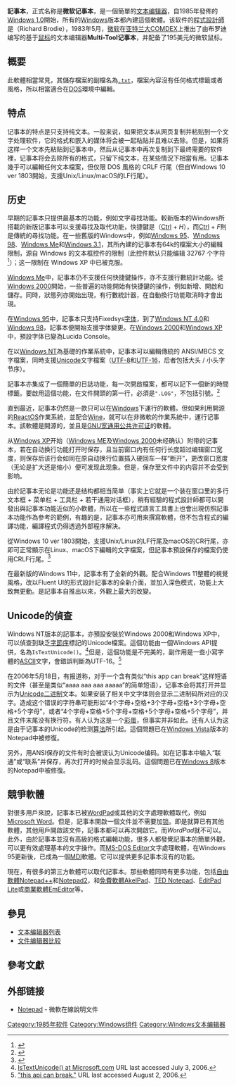 {{not|笔记本}}
{{noteTA
|G1=IT
|G2=Windows
}}
{{Infobox software
| name = 微软记事本
| logo =
| logo_size = x64px
| screenshot = 螢幕擷取畫面 2022-02-17 093618.png
| screenshot_size = 300
| caption = [[Windows_11|Windows 11]]中的記事本
| author = 理查德·布罗迪
| developer = [[微软|微软]]
| released = 1983年（初名Multi-Tool记事本）
| replaces = {{Link-en|MS-DOS编辑器|MS-DOS Editor}}
| operating system = [[视窗操作系统|视窗操作系统]]
| genre = [[文本编辑器|文本编辑器]]
| latest release version = 
| latest preview version = 
}}

'''記事本'''，正式名称是'''微软记事本'''，是一個簡單的[[文本编辑器|文本编辑器]]，自1985年發佈的[[Windows_1.0|Windows 1.0]]開始，所有的[[Windows|Windows]]版本都內建這個軟體。该软件的[[程式設計師|程式設計師]]是{{Link-en|理查德·布罗迪|Richard Brodie (programmer)}}（Richard Brodie），1983年5月，[[微软|微软]]在[[亚特兰大|亚特兰大]][[COMDEX|COMDEX]]上推出了由布罗迪编写的基于[[鼠标|鼠标]]的文本编辑器'''Multi-Tool记事本'''，并配备了195美元的微软鼠标。

== 概要 ==
此軟體相當常見，其儲存檔案的副檔名為<tt>[[.txt|.txt]]</tt>，檔案內容沒有任何格式標籤或者風格，所以相當適合在[[DOS|DOS]]環境中編輯。

== 特点 ==
记事本的特点是只支持纯文本。一般来说，如果把文本从网页复制并粘贴到一个文字处理软件，它的格式和嵌入的媒体将会被一起粘贴并且难以去除。但是，如果将这样一个文本先粘贴到记事本中，然后从记事本中再次复制到下最终需要的软件裡，记事本将会去除所有的格式，只留下纯文本，在某些情況下相當有用。记事本幾乎可以編輯任何文本檔案，但仅限 DOS 風格的 CRLF 行尾（但自Windows 10 ver 1803開始，支援Unix/Linux/macOS的LF行尾）。

== 历史 ==
早期的記事本只提供最基本的功能，例如文字尋找功能。較新版本的Windows所搭載的新版记事本可以支援尋找及取代功能，快捷鍵是（[[Ctrl|Ctrl]] + ''H''），而[[Ctrl|Ctrl]] + ''F''則是傳統的尋找功能。在一些舊版的Windows中，例如[[Windows_95|Windows 95]]、[[Windows_98|Windows 98]]、[[Windows_Me|Windows Me]]和[[Windows_3.1|Windows 3.1]]，其所內建的记事本有64k的檔案大小的編輯限制，源自 Windows 的文本框控件的限制（此控件默认只能编辑 32767 个字符<ref>{{Cite web |url=https://msdn.microsoft.com/en-us/library/windows/desktop/bb775460(v=vs.85).aspx |title=存档副本 |access-date=2016-01-01 |archive-date=2018-05-09 |archive-url=https://web.archive.org/web/20180509013330/https://msdn.microsoft.com/en-us/library/windows/desktop/bb775460(v=vs.85).aspx |dead-url=no }}</ref>）；这一限制在 Windows XP 中已被克服。

[[Windows_Me|Windows Me]]中，記事本仍不支援任何快捷鍵操作，亦不支援行數統計功能。從[[Windows_2000|Windows 2000]]開始，一些普遍的功能開始有快捷鍵的操作，例如新增、開啟和儲存。同時，狀態列亦開始出現，有行數統計器，在自動換行功能取消時才會出現。

在[[Windows_95|Windows 95]]中，記事本只支持Fixedsys[[字体|字体]]，到了[[Windows_NT_4.0|Windows NT 4.0]]和[[Windows_98|Windows 98]]，記事本便開始支援字体變更。在[[Windows_2000|Windows 2000]]和[[Windows_XP|Windows XP]]中，預設字体已變為Lucida Console。

在以[[Windows_NT|Windows NT]]為基礎的作業系統中，記事本可以編輯傳統的 ANSI/MBCS 文字檔案，同時支援[[Unicode|Unicode]]文字檔案（[[UTF-8|UTF-8]]和[[UTF-16|UTF-16]]，后者包括大头 / 小头字节序）。

記事本亦集成了一個簡單的日誌功能，每一次開啟檔案，都可以記下一個新的時間標籤。要啟用這個功能，在文件開頭的第一行，必須是<tt>".LOG"</tt>，不包括引號。<ref>{{Cite web |url=http://support.microsoft.com/kb/81067/en-us |title=Features of LOG and Time/Date Command in Notepad |access-date=2007-10-11 |archive-date=2014-12-14 |archive-url=https://web.archive.org/web/20141214130548/http://support.microsoft.com/kb/81067/en-us |dead-url=no }}</ref>

直到最近，記事本仍然是一款只可以在[[Microsoft_Windows|Windows]]下運行的軟體。但如果利用開源的[[ReactOS|ReactOS]]作業系統，並配合[[Wine|Wine]]，就可以在非微軟的作業系統中，運行记事本。該軟體是開源的，並且是[[GNU宽通用公共许可证|GNU宽通用公共许可证]]的軟體。

从[[Windows_XP|Windows XP]]开始（[[Windows_ME|Windows ME]]及[[Windows_2000|Windows 2000]]未经确认）附带的记事本，若在自动换行功能打开时保存，且当前窗口内有任何行长度超过编辑窗口宽度，则保存后该行会如同在原自动换行位置插入硬回车一样“断开”，更改窗口宽度（无论是扩大还是缩小）便可发现此现象。但是，保存至文件中的内容并不会受到影响。

由於記事本无论是功能还是结构都相当简单（事实上它就是一个装在窗口里的多行文本框 + 菜单栏 + 工具栏 + 若干通用对话框），稍有經驗的程式設計師都可以開發出與記事本功能近似的小軟體，所以在一些程式語言工具書上也會出現仿照記事本功能作為參考的範例，有趣的是，記事本亦可用來撰寫軟體，但不包含程式的編譯功能，編譯程式仍得透過外部程序解決。

從Windows 10 ver 1803開始，支援Unix/Linux的LF行尾及macOS的CR行尾，亦即可正常顯示在Linux、macOS下編輯的文字檔案，但記事本預設保存的檔案仍使用CRLF行尾。<ref>{{cite web|title=终于，微软修复了 Notepad 长达 33 年的换行“Bug” - 开源中国社区|url=https://www.oschina.net/news/95979/extended-eol-in-notepad|website=www.oschina.net|language=zh-CN|access-date=2018-05-11|archive-date=2019-08-16|archive-url=https://web.archive.org/web/20190816212451/https://www.oschina.net/news/95979/extended-eol-in-notepad|dead-url=no}}</ref>

在最新版的Windows 11中，記事本有了全新的外觀。配合Windows 11整體的視覺風格，改以Fluent UI的形式設計記事本的全新介面，並加入深色模式，功能上大致無更動。是記事本自推出以來，外觀上最大的改變。

== Unicode的偵查 ==
Windows NT版本的記事本，亦預設安裝於Windows 2000和Windows XP中，可以偵查到缺乏[[字節序|字節序]]標記的Unicode檔案。這個功能由一個Windows API提供，名為<code>IsTextUnicode()</code>。<ref>[http://msdn.microsoft.com/library/default.asp?url=/library/en-us/intl/unicode_81np.asp IsTextUnicode() at Microsoft.com] URL last accessed July 3, 2006.</ref>但是，這個功能是不完美的，副作用是一些小寫字體的[[ASCII|ASCII]]文字，會錯誤判斷為UTF-16。<ref>[http://apipes.blogspot.com/2006/06/this-api-can-break.html "this api can break."] {{Wayback|url=http://apipes.blogspot.com/2006/06/this-api-can-break.html |date=20071022030219 }} URL last accessed August 2, 2006.</ref>

在2006年5月18日，有报道称，对于一个含有类似“this app can break”这样短语的文件（甚至是类似“aaaa aaa aaa aaaaa”的简单短语），记事本会将其打开并显示为[[Unicode|Unicode]][[二进制|二进制]]文本。如果安装了相关中文字体则会显示二进制码所对应的汉字。造成这个错误的字符串可能形如“4个字母+空格+3个字母+空格+3个字母+空格+5个字母”，或者“4个字母+空格+5个字母+空格+5个字母+空格+5个字母”，并且文件末尾没有换行符。有人认为这是一个[[彩蛋_(媒体)|彩蛋]]，但事实并非如此。还有人认为这是由于记事本的Unicode的检测[[算法|算法]]所引起。這個問題已在[[Windows_Vista|Windows Vista]]版本的Notepad中被修復。

另外，用ANSI保存的文件有时会被误认为Unicode编码。如在记事本中输入“联通”或“联系”并保存，再次打开的时候会显示乱码。這個問題已在[[Windows_8|Windows 8]]版本的Notepad中被修復。

== 競爭軟體 ==
對很多用戶來說，記事本已被[[WordPad|WordPad]]或其他的文字處理軟體取代，例如[[Microsoft_Office_Word|Microsoft Word]]。但是，記事本開啟一個文件並不需要加[[锁_(计算机科学)|锁]]。即是就算已有其他軟體，其他用戶開啟該文件，記事本都可以再次開啟它。而''WordPad''就不可以。此外，由於記事本並沒有高級的格式編輯功能，很多人都發覺記事本的簡單外觀，可以更有效處理基本的文字操作。而[[MS-DOS_Editor|MS-DOS Editor]]文字處理軟體，在Windows 95更新後，已成為一個[[MDI|MDI]]軟體。它可以提供更多記事本沒有的功能。

現在，有很多的第三方軟體可以取代記事本。那些軟體同時有更多功能，包括[[自由軟體|自由軟體]][[Notepad++|Notepad++]]和[[Notepad2|Notepad2]]，和[[免費軟體|免費軟體]][[AkelPad|AkelPad]]、[[TED_Notepad|TED Notepad]]、[[EditPad|EditPad Lite]]或[[商業軟體|商業軟體]][[EmEditor|EmEditor]]等。

== 參見 ==
* [[文本编辑器列表|文本编辑器列表]]
* [[文件编辑器比较|文件编辑器比较]]

== 參考文獻 ==
{{reflist}}

== 外部链接 ==
* [http://www.microsoft.com/resources/documentation/windows/xp/all/proddocs/en-us/win_notepad_whatis_intro.mspx?mfr=true Notepad] {{Wayback|url=http://www.microsoft.com/resources/documentation/windows/xp/all/proddocs/en-us/win_notepad_whatis_intro.mspx?mfr=true |date=20151209113624 }} - 微軟在線說明文件

{{視窗應用程式}}

[[Category:1985年软件|Category:1985年软件]]
[[Category:Windows组件|Category:Windows组件]]
[[Category:Windows文本编辑器|Category:Windows文本编辑器]]